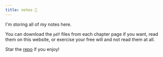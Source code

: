 ```yaml
---
title: notes 
---
```


I'm storing all of my notes here.

You can download the `pdf` files from each chapter page if you want, read them on this website, or exercise your free will and not read them at all.

Star the [repo](https://github.com/samuelireson/notes) if you enjoy!
